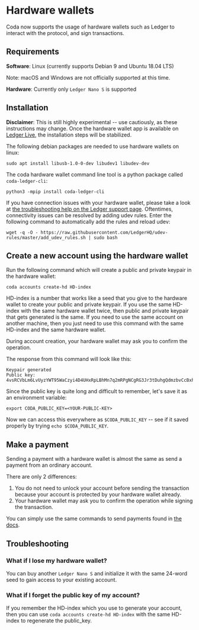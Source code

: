 # Hardware wallets

Coda now supports the usage of hardware wallets such as Ledger to interact with the protocol, and sign transactions.

## Requirements

**Software**: Linux (currently supports Debian 9 and Ubuntu 18.04 LTS)

Note: macOS and Windows are not officially supported at this time.

**Hardware**: Currently only `Ledger Nano S` is supported

## Installation

**Disclaimer**: This is still highly experimental -- use cautiously, as these instructions may change. Once the hardware wallet app is available on [Ledger Live](https://www.ledger.com/ledger-live), the installation steps will be stabilized.

The following debian packages are needed to use hardware wallets on linux:
```
sudo apt install libusb-1.0-0-dev libudev1 libudev-dev
```

The coda hardware wallet command line tool is a python package called `coda-ledger-cli`:
```
python3 -mpip install coda-ledger-cli 
```

If you have connection issues with your hardware wallet, please take a look at [the troubleshooting help on the Ledger support page](https://support.ledger.com/hc/en-us/articles/115005165269-Fix-connection-issues).
Oftentimes, connectivity issues can be resolved by adding udev rules. Enter the following command to automatically add the rules and reload udev:
```
wget -q -O - https://raw.githubusercontent.com/LedgerHQ/udev-rules/master/add_udev_rules.sh | sudo bash
```

## Create a new account using the hardware wallet

Run the following command which will create a public and private keypair in the hardware wallet:

    coda accounts create-hd HD-index

HD-index is a number that works like a seed that you give to the hardware wallet to create your public and private keypair. If you use the same HD-index with the same hardware wallet twice, then public and private keypair that gets generated is the same. If you need to use the same account on another machine, then you just need to use this command with the same HD-index and the same hardware wallet.

During account creation, your hardware wallet may ask you to confirm the operation.

The response from this command will look like this:

    Keypair generated
    Public key:  4vsRCVbLm6LvUyzYWT95WaCzyi4D4UHxRpLBhMn7q2mRPgNCgRG3Jr3tDuhgQdmzbvCcBxhUwB3REpY2Dyf1NAxSSs8Q2vdJX93pT7eyqcyRU2S9UpDddDgovj46BSknNjzydKoopebp5Kva

Since the public key is quite long and difficult to remember, let's save it as an environment variable:

    export CODA_PUBLIC_KEY=<YOUR-PUBLIC-KEY>

Now we can access this everywhere as `$CODA_PUBLIC_KEY` -- see if it saved properly by trying `echo $CODA_PUBLIC_KEY`.

## Make a payment

Sending a payment with a hardware wallet is almost the same as send a payment from an ordinary account.

There are only 2 differences:
1. You do not need to unlock your account before sending the transaction because your account is protected by your hardware wallet already.
2. Your hardware wallet may ask you to confirm the operation while signing the transaction.

You can simply use the same commands to send payments found in [the docs](/docs/my-first-transaction/).

## Troubleshooting

### What if I lose my hardware wallet?
You can buy another `Ledger Nano S` and initialize it with the same 24-word seed to gain access to your existing account.

### What if I forget the public key of my account?
If you remember the HD-index which you use to generate your account, then you can use `coda accounts create-hd HD-index` with the same HD-index to regenerate the public_key.
